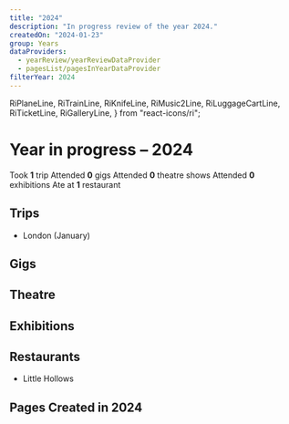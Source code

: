```yaml
---
title: "2024"
description: "In progress review of the year 2024."
createdOn: "2024-01-23"
group: Years
dataProviders:
  - yearReview/yearReviewDataProvider
  - pagesList/pagesInYearDataProvider
filterYear: 2024
---
```


  RiPlaneLine,
  RiTrainLine,
  RiKnifeLine,
  RiMusic2Line,
  RiLuggageCartLine,
  RiTicketLine,
  RiGalleryLine,
} from "react-icons/ri";

# Year in progress – 2024

<EmbeddedWrapper>
  <Wall>
    <Tile>
      <Icon component={RiLuggageCartLine} />
      Took <strong>1</strong> trip
    </Tile>
    <Tile>
      <Icon component={RiMusic2Line} />
      Attended <strong>0</strong> gigs
    </Tile>
    <Tile>
      <Icon component={RiTicketLine} />
      Attended <strong>0</strong> theatre shows
    </Tile>
    <Tile>
      <Icon component={RiGalleryLine} />
      Attended <strong>0</strong> exhibitions
    </Tile>
    <Tile>
      <Icon component={RiKnifeLine} />
      Ate at <strong>1</strong> restaurant
    </Tile>
    <CountTiles />
  </Wall>
</EmbeddedWrapper>

## Trips

- <Icon component={RiTrainLine} />
  London (January)

## Gigs

## Theatre

## Exhibitions

## Restaurants

- Little Hollows

## Pages Created in 2024

<PagesList withIndex={true} />
